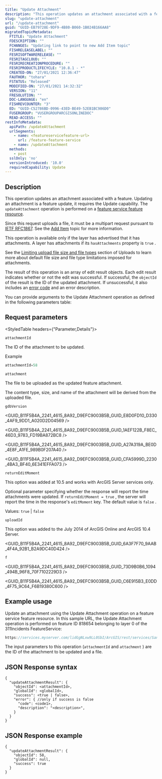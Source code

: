 ```yaml
---
title: "Update Attachment"
description: "This operation updates an attachment associated with a feature."
slug: "update-attachment"
url: "/update-attachment"
guid: "GUID-EB79728E-9DF9-4B80-B060-1B024B166AA8"
migratedTopicMetadata:
  FTITLE: "Update Attachment"
  FDESCRIPTION: ""
  FCHANGES: "Updating link to point to new Add Item topic"
  FISHRELEASELABEL: ""
  FESRISOFTWARERELEASE: ""
  FESRITAGCLOUD: ""
  FESRIRECREATIONPROCEDURE: ""
  FESRIPRODUCTLIFECYCLE: "10.8.1 - *"
  CREATED-ON: "27/01/2021 12:36:47"
  FAUTHOR: "tohara"
  FSTATUS: "Released"
  MODIFIED-ON: "27/01/2021 14:32:32"
  VERSION: "11"
  FRESOLUTION: ""
  DOC-LANGUAGE: "en"
  FISHREVCOUNTER: "3"
  ED: "GUID-C52786BD-0996-43ED-BE49-52EB1BC986D0"
  FUSERGROUP: "VUSERGROUPARCGISONLINEDOC"
  READ-ACCESS: ""
restInfoMetadata:
  apiPath: /updateAttachment
  urlSegments:
    - name: <featureservicefeature-url>
      url: /feature-feature-service
    - name: /updateAttachment
  methods:
    - post
  sslOnly: 'no'
  versionIntroduced: '10.0'
  requiredCapability: Update
---
```



## Description

This operation updates an attachment associated with a feature. Updating an attachment is a feature update, it requires the Update capability. The `updateAttachment`  operation is performed on a [ feature service feature resource](/feature-feature-service).

Since this request uploads a file, it must be a multipart request pursuant to [IETF RFC1867](https://www.ietf.org/rfc/rfc1867.txt). See the [Add Item](DEVSITE/rest/users-groups-and-items/add-item) topic for more information.

This operation is available only if the layer has advertised that it has attachments. A layer has attachments if its `hasAttachments`  property is `true` .

See the [ Limiting upload file size and file types](/uploads) section of Uploads to learn more about default file size and file type limitations imposed for attachments.

The result of this operation is an array of edit result objects. Each edit result indicates whether or not the edit was successful. If successful, the `objectId`  of the result is the ID of the updated attachment. If unsuccessful, it also includes an [ error code](/feature-service-error-codes) and an error description.

You can provide arguments to the Update Attachment operation as defined in the following parameters table:

##  Request parameters 

<StyledTable headers={"Parameter,Details"}>

<StyledTableRow>

<StyledTableCell cellStyle="markdown">

`attachmentId` 

</StyledTableCell>

<StyledTableCell cellStyle="markdown">

The ID of the attachment to be updated. 

Example

```javascript
attachmentId=58
```

 

</StyledTableCell>

</StyledTableRow>

<StyledTableRow>

<StyledTableCell cellStyle="markdown">

`attachment` 

</StyledTableCell>

<StyledTableCell cellStyle="markdown">

The file to be uploaded as the updated feature attachment. 

The content type, size, and name of the attachment will be derived from the uploaded file.

</StyledTableCell>

</StyledTableRow>

<StyledTableRow>

<StyledTableCell cellStyle="markdown">

`gdbVersion` 

</StyledTableCell>

<StyledTableCell cellStyle="markdown">

<GUID_B11F5B4A_2241_4615_8A92_D9EFC9003B5B_GUID_E8D0FD10_D330_4AF9_9DD1_A020D2D04569 />

<GUID_B11F5B4A_2241_4615_8A92_D9EFC9003B5B_GUID_1AEF122B_F8EC_46D3_9783_FD19BA872BC8 />

<GUID_B11F5B4A_2241_4615_8A92_D9EFC9003B5B_GUID_A27A319A_BE0D_4E8F_A1FE_989B0F207A40 />

<GUID_B11F5B4A_2241_4615_8A92_D9EFC9003B5B_GUID_CFA5999D_2230_4BA3_BF40_6E341EFFA073 />

</StyledTableCell>

</StyledTableRow>

<StyledTableRow>

<StyledTableCell cellStyle="markdown">

`returnEditMoment` 

</StyledTableCell>

<StyledTableCell cellStyle="markdown">

This option was added at 10.5 and works with ArcGIS Server services only.

Optional parameter specifying whether the response will report the time attachments were updated. If `returnEditMoment = true` , the server will report the time in the response's `editMoment`  key. The default value is `false` .

Values: `true`  \| `false` 

</StyledTableCell>

</StyledTableRow>

<StyledTableRow>

<StyledTableCell cellStyle="markdown">

`uploadId` 

</StyledTableCell>

<StyledTableCell cellStyle="markdown">

This option was added to the July 2014 of ArcGIS Online and ArcGIS 10.4 Server.

<GUID_B11F5B4A_2241_4615_8A92_D9EFC9003B5B_GUID_6A3F7F70_9AAB_4F4A_92B1_B2A9DC40D424 />

</StyledTableCell>

</StyledTableRow>

<StyledTableRow>

<StyledTableCell cellStyle="markdown">

`f` 

</StyledTableCell>

<StyledTableCell cellStyle="markdown">

<GUID_B11F5B4A_2241_4615_8A92_D9EFC9003B5B_GUID_73D9B0B6_1094_494B_96F8_70F7102229D3 />

<GUID_B11F5B4A_2241_4615_8A92_D9EFC9003B5B_GUID_C6E915B3_E0DD_4F75_9C64_F6B19380C600 />

</StyledTableCell>

</StyledTableRow>

</StyledTable>

## Example usage

Update an attachment using the Update Attachment operation on a feature service feature resource. In this sample URL, the Update Attachment operation is performed on feature ID 818654 belonging to layer 0 of the 311Incidents FeatureService:

```javascript
https://services.myserver.com/lidGgNLxw9LL0SbI/ArcGIS/rest/services/SanFrancisco/311Incidents/FeatureServer/0/818654/updateAttachment
```

 

The input parameters to this operation (`attachmentId`  and `attachment` ) are the ID of the attachment to be updated and a file.

## JSON Response syntax

```other
{
  "updateAttachmentResult": {
    "objectId": <attachmentId>,
    "globalId": <globalId>,
    "success": <true | false>,
    "error": { //only if success is false
      "code": <code1>,
      "description": "<description>",
    }
  }
}
```

 

## JSON Response example

```other
{
  "updateAttachmentResult": {
    "objectId": 58,
    "globalId": null,
    "success": true
  }
}
```

 
